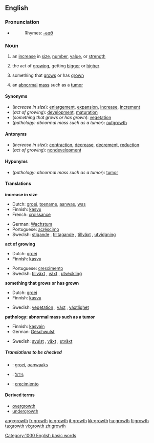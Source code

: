 ==English==

===Pronunciation===
*{{audio|en-us-growth.ogg|Audio (US)}}
*:Rhymes: [[Rhymes:English:-əʊθ|-əʊθ]]

===Noun===
{{en-noun}}

#an [[increase]] in [[size]], [[number]], [[value]], or [[strength]]
#{{biology}} the act of [[growing]], getting [[bigger]] or [[higher]]
#{{biology}} something that [[grow]]s or has [[grown]]
#{{pathology}} an [[abnormal]] [[mass]] such as a [[tumor]]

====Synonyms====
*(''increase in size''): [[enlargement]], [[expansion]], [[increase]], [[increment]]
*(''act of growing''): [[development]], [[maturation]]
*(''something that grows or has grown''): [[vegetation]]
*(''pathology: abnormal mass such as a tumor''): [[outgrowth]]

====Antonyms====
*(''increase in size''): [[contraction]], [[decrease]], [[decrement]], [[reduction]]
*(''act of growing''): [[nondevelopment]]

====Hyponyms====
*(''pathology: abnormal mass such as a tumor''): [[tumor]]

====Translations====
'''increase in size'''
{{top}}
*Dutch: [[groei]], [[toename]], [[aanwas]], [[was]]
*Finnish: [[kasvu]]
*French: [[croissance]] {{f}}
{{mid}}
*German: [[Wachstum]] {{n}}
*Portuguese: [[acréscimo]] {{m}}
*Swedish: [[stigande]] {{n}}, [[tilltagande]] {{n}}, [[tillväxt]] {{c}}, [[utvidgning]] {{c}}
{{bottom}}

'''act of growing'''
{{top}}
*Dutch: [[groei]]
*Finnish: [[kasvu]]
{{mid}}
*Portuguese: [[crescimento]] {{m}}
*Swedish: [[tillväxt]] {{c}}, [[växt]] {{c}}, [[utveckling]] {{c}}
{{bottom}} 

'''something that grows or has grown'''
{{top}}
*Dutch: [[groei]]
*Finnish: [[kasvu]]
{{mid}}
*Swedish: [[vegetation]] {{c}}, [[växt]] {{c}}, [[växtlighet]] {{c}}
{{bottom}}

'''pathology: abnormal mass such as a tumor'''
{{top}}
*Finnish: [[kasvain]]
*German: [[Geschwulst]] {{f}}
{{mid}}
*Swedish: [[svulst]] {{c}}, [[växt]] {{c}}, [[utväxt]] {{c}}
{{bottom}}

=====Translations to be checked=====
{{checktrans}}
*{{ttbc|Frisian}}: [[groei]], [[oanwaaks]]
*{{ttbc|Hebrew}}: [[גידול]]
*{{ttbc|Spanish}}: [[crecimiento]]

====Derived terms====
*[[overgrowth]]
*[[undergrowth]]

[[Category:1000 English basic words]]

[[ang:growth]]
[[fr:growth]]
[[io:growth]]
[[it:growth]]
[[kk:growth]]
[[hu:growth]]
[[fi:growth]]
[[ta:growth]]
[[vi:growth]]
[[zh:growth]]